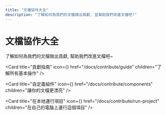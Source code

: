 ---
title: "文檔協作大全"
description: "了解如何為我們的文檔做出貢獻, 並幫助我們改進文檔吧!"
---


# 文檔協作大全

了解如何為我們的文檔做出貢獻, 幫助我們改進文檔吧~

<Cards num={2} className='mt-4'>

<Card
  title="貢獻指南"
  icon={<Book />}
  href="/docs/contribute/guide"
  children="了解所有基本操作"
/>

<Card
  title="自定義組件"
  icon={<Star />}
  href="/docs/contribute/components"
  children="讓你的文檔更漂亮"
/>

<Card
  title="在本地運行項目"
  icon={<Star />}
  href="/docs/contribute/run-project"
  children="在自己的電腦上運行這個項目"
/>

</Cards>
